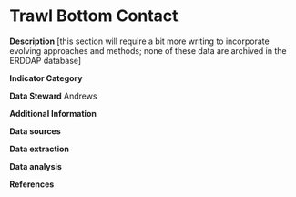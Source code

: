 # Trawl Bottom Contact

**Description** 
\[this section will require a bit more writing to incorporate evolving approaches and methods; none of these data are archived in the ERDDAP database\]

**Indicator Category** 

**Data Steward** Andrews

**Additional Information** 

**Data sources**

**Data extraction**

**Data analysis**

**References**
